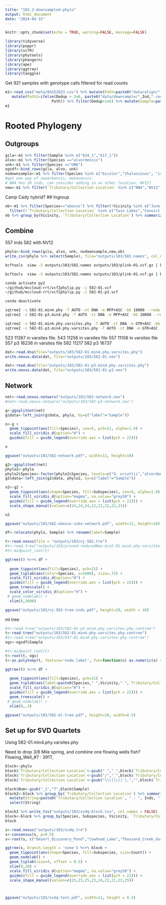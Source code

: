```yaml
---
title: "103.2-downsampled-phylo"
output: html_document
date: "2024-04-15"
---
```


```r
knitr::opts_chunk$set(echo = TRUE, warning=FALSE, message=FALSE)
```


```r
library(tidyverse)
library(poppr)
library(vcfR)
library(phytools)
library(phangorn)
library(ape)
library(ggtree)
library(tanggle)
```


Get 921 samples with genotype calls filtered for read counts
```r
m1<-read_csv("meta/04152023.csv") %>% mutate(Path=paste0("data/align/",Ind,".sort.flt.bam")) %>% 
   mutate(Path2=ifelse(Dedup > 2e6, paste0("data/downsample/",Ind,".reduced.bam"),
                     Path)) %>% filter(Dedup>1e6) %>% mutate(Sample=paste0(1:n(),"_",1))
m1
```

# Rooted Phylogeny

## Outgroups

```r
gila<-m1 %>% filter(Sample %in% c("634_1","617_1"))
alvo<-m1 %>% filter(Species =="alvordensis")
unk<-m1 %>% filter(Species =="UNK")
ogsdf<-bind_rows(gila, alvo, unk)
nodownsample<-m1 %>% filter(Species %in% c("bicolor","thalassinus", "isolatus"))
#get one pop of newarkensis, mohavensis
# NN4 has 20 inds, can consider adding in an other location, NV12?
new<-m1 %>% filter(`Tributary/Collection Location` %in% c("NN4","NV12","Tui Slough", "Camp Cady")) %>% filter(Sample != "237_1")
```

Camp Cady hybrid?
## Ingroup

```r
ob<-m1 %>% filter(Species=="obesus") %>% filter(!Vicinity %in% c("June Lake","Akali Lake")) %>%
  filter(!`Tributary/Collection Location` %in% c("Twin Lakes","Convict Lake")) %>% filter(Sample != "335_1")
ob %>% group_by(Vicinity, `Tributary/Collection Location`) %>% summarize(Count=n())
```


## Combine

557 inds
582 with NV12
```r
phylo<-bind_rows(gila, alvo, unk, nodownsample,new,ob)
write_csv(phylo %>% select(Sample), file="outputs/103/582.names", col_names=FALSE)
```

```sh
bcftools  view -S outputs/103/582.names outputs/103/plink-01.vcf.gz | bcftools +fill-tags | bcftools view -q 0.01:minor | bcftools +prune -m 0.20 -w 10000 > outputs/103/582-01.vcf

bcftools  view -S outputs/103/582.names outputs/103/plink-01.vcf.gz | bcftools +fill-tags | bcftools view -q 0.01:minor | bcftools +prune -m 0.30 -w 10000 > outputs/103/582-01-p3.vcf

conda activate py2
~/github/mccloud-rrt/vcf2phylip.py -i 582-01.vcf
~/github/mccloud-rrt/vcf2phylip.py -i 582-01-p3.vcf

conda deactivate

iqtree2 -s 582-01.min4.phy -T AUTO -st DNA -m MFP+ASC -bb 10000 --redo
iqtree2 -s 582-01-p3.min4.phy -T AUTO -st DNA -m MFP+ASC -bb 10000 --redo

iqtree2 -s 582-01.min4.phy.varsites.phy -T AUTO -st DNA -m GTR+ASC -bb 1000 -nm 2000 -bcor 0.9 --redo
iqtree2 -s 582-01-p3.min4.phy.varsites.phy -T AUTO -st DNA -m GTR+ASC -bb 1000 -nm 2000 -bcor 0.9 --redo

```

523 11387 in varsites file.
543 11256 in varsites file
557 11108 in varsites file 
557 p3 16236 in varsites file
582 11217
582 p3 16737

```r
dat<-read.dna(file="outputs/103/582-01.min4.phy.varsites.phy")
write.nexus.data(dat, file="outputs/103/582-01.nex")

dat<-read.dna(file="outputs/103/582-01-p3.min4.phy.varsites.phy")
write.nexus.data(dat, file="outputs/103/582-01-p3.nex")
```


## Network

```r
net<-read.nexus.networx("outputs/103/582-network.nex")
#net<-read.nexus.networx("outputs/103/582-p3-network.nex")
```

```r
g<-ggsplitnet(net)  
g$data<-left_join(g$data, phylo, by=c("label"="Sample")) 

n<-g + 
  geom_tippoint(aes(fill=Species), cex=5, pch=21, alpha=1.0) +
  scale_fill_viridis_d(option="H") +
  guides(fill = guide_legend(override.aes = list(pch = 22)))

n

ggsave("outputs/103/582-network.pdf", width=12, height=10)
```

```r
g2<-ggsplitnet(net)  
phylo2<-phylo
phylo2$Species<-factor(phylo2$Species, levels=c("G. orcuttii","alvordensis","thalassinus","bicolor","isolatus","newarkensis","mohavensis","obesus"))
g2$data<-left_join(g2$data, phylo2, by=c("label"="Sample")) 

n2<-g2 + 
  geom_tippoint(aes(shape=Species, fill=Subspecies), cex=5, alpha=1.0) +
  scale_fill_viridis_d(option="magma", na.value="grey50") +
  guides(fill = guide_legend(override.aes = list(pch = 22))) +
  scale_shape_manual(values=c(24,24,24,22,22,22,22,21))

n2

ggsave("outputs/103/582-obesus-subs-network.pdf", width=12, height=10)

```

```r
df<-relocate(phylo, Sample) %>% rename(label=Sample)

t<-read.nexus(file = "outputs/103/nj-582.tre")
#t<-read.tree("outputs/103/pruned-reducedNew-min5-01.min4.phy.varsites.phy.contree")
#t<-midpoint_root(t) 

ggtree(t) %<+% df +
  
  geom_tippoint(aes(fill=Species), pch=21) +
  geom_tiplab(aes(color=Species, x=3400), size=.75) +
  scale_fill_viridis_d(option="H") +
  guides(fill = guide_legend(override.aes = list(pch = 22))) +
  geom_treescale() +
  scale_color_viridis_d(option="H") +
 # geom_nodelab() +
  xlim(0,3600)

ggsave("outputs/103/nj-582-tree-inds.pdf", height=28, width = 10)
```

ml tree

```r
#t<-read.tree("outputs/103/582-01-p3.min4.phy.varsites.phy.contree")
t<-read.tree("outputs/103/582-01.min4.phy.varsites.phy.contree")
#t<-read.tree("outputs/103/557-01.min4.phy.varsites.phy.contree")
ogs<-ogsdf$Sample

#t<-midpoint_root(t) 
t<-root(t, ogs)
t<-as.polytomy(t, feature='node.label', fun=function(x) as.numeric(x) < 50)

ggtree(t) %<+% df +
  
  geom_tippoint(aes(fill=Species), pch=21) +
  geom_tiplab(aes(label=paste0(Species," ",Vicinity," ",`Tributary/Collection Location`), x=.2), size=.75) +
  scale_fill_viridis_d(option="H") +
  guides(fill = guide_legend(override.aes = list(pch = 22))) +
  geom_treescale() +
 # geom_nodelab() +
  xlim(0,.3) 

ggsave("outputs/103/582-ml-tree.pdf", height=20, width=8.5)
```


## Set up for SVD Quartets

Using 
582-01.min4.phy.varsites.phy

Need to drop 3/8 Mile spring, and combine one flowing wells fish? Flowing_Well_#7 : 391T,

```r
block<-phylo
block$`Tributary/Collection Location`<-gsub(" ","_",block$`Tributary/Collection Location`)
block$`Tributary/Collection Location`<-gsub("/","_",block$`Tributary/Collection Location`)
block$`Tributary/Collection Location`<-gsub("\\(|\\)|'|,","",block$`Tributary/Collection Location`)

block$Num<-gsub("_1","T",block$Sample)
block2<-block %>% group_by(`Tributary/Collection Location`) %>% summarize(Inds=paste0(Num, collapse="\t")) %>% 
  mutate(String=paste0(`Tributary/Collection Location`, " : ", Inds, ",")) %>%
  select(String) 

block2 %>% write_tsv("outputs/103/svdq-block.tsv", col_names = FALSE)
block<-block %>% group_by(Species, Subspecies, Vicinity, `Tributary/Collection Location`) %>% summarize(Count=n()) %>% relocate(`Tributary/Collection Location`)
block
```


```r
s<-read.nexus("outputs/103/svdq.tre")
s<-consensus(s, p=0.5)
s<-root(s, c("Desert_Discovery_Pond","Cowhead_Lake","Thousand_Creek_Gorge"))

ggtree(s, branch.length = 'none') %<+% block +
  geom_tippoint(aes(shape=Species, fill=Subspecies, size=Count)) + 
  geom_nodelab() + 
  geom_tiplab(size=4, offset = 0.5) +
  xlim(0,20) +
  scale_fill_viridis_d(option="magma", na.value="grey50") +
  guides(fill = guide_legend(override.aes = list(pch = 22))) +
  scale_shape_manual(values=c(25,23,25,23,24,22,21,23,25))



ggsave("outputs/103/svdq-test.pdf", width=11, height = 8.5)

```
